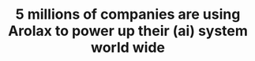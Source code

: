 ---
title: "5 millions of companies are using Arolax to power up their (ai) system world wide"
clients: 
  - icon:
      light: "/assets/imgs/brand/img-s-13.png"
      dark: "/assets/imgs/brand/img-s-13-light.png"
    name: "Canon"
    description: "It involves the creation of algorithms and models that enable machines to learn, reason, perceive, and make decisions."
  - icon:
      light: "/assets/imgs/brand/img-s-14.png"
      dark: "/assets/imgs/brand/img-s-14-light.png"
    name: "Aecom"
    description: "Emphasize the knowledge of your team in developing and networks handles needs from corporate robust features"
  - icon:
      light: "/assets/imgs/brand/img-s-16.png"
      dark: "/assets/imgs/brand/img-s-16-light.png"
    name: "Netflix"
    description: "For company sites focused on lead generation and sales, provides all the tools for high-converting funnels"
  - icon:
      light: "/assets/imgs/brand/img-s-18.png"
      dark: "/assets/imgs/brand/img-s-18-light.png"
    name: "Stripe"
    description: "The sleek, modern design makes a statement while still being flexible enough to fit the needs of diverse websites"

---